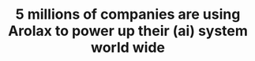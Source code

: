 ---
title: "5 millions of companies are using Arolax to power up their (ai) system world wide"
clients: 
  - icon:
      light: "/assets/imgs/brand/img-s-13.png"
      dark: "/assets/imgs/brand/img-s-13-light.png"
    name: "Canon"
    description: "It involves the creation of algorithms and models that enable machines to learn, reason, perceive, and make decisions."
  - icon:
      light: "/assets/imgs/brand/img-s-14.png"
      dark: "/assets/imgs/brand/img-s-14-light.png"
    name: "Aecom"
    description: "Emphasize the knowledge of your team in developing and networks handles needs from corporate robust features"
  - icon:
      light: "/assets/imgs/brand/img-s-16.png"
      dark: "/assets/imgs/brand/img-s-16-light.png"
    name: "Netflix"
    description: "For company sites focused on lead generation and sales, provides all the tools for high-converting funnels"
  - icon:
      light: "/assets/imgs/brand/img-s-18.png"
      dark: "/assets/imgs/brand/img-s-18-light.png"
    name: "Stripe"
    description: "The sleek, modern design makes a statement while still being flexible enough to fit the needs of diverse websites"

---